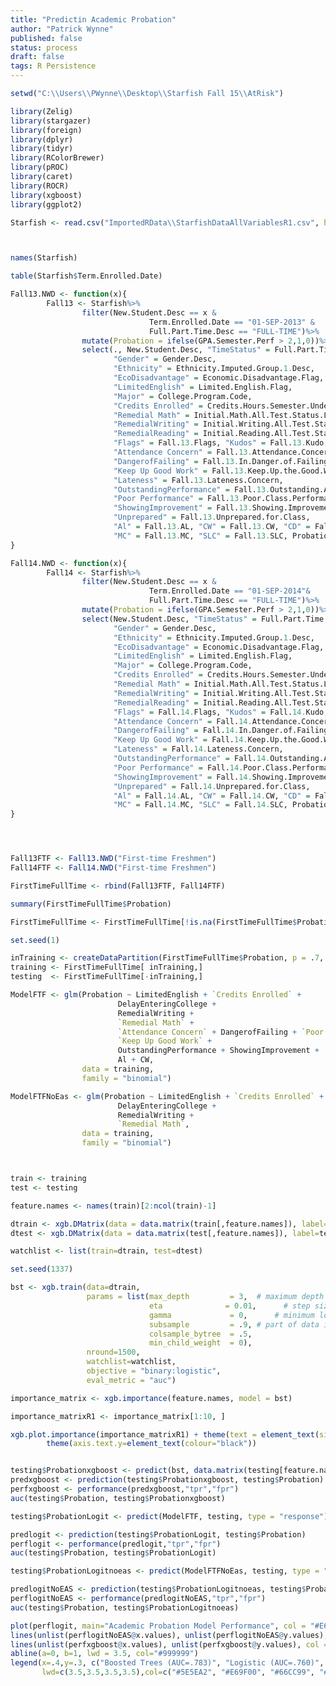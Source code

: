 ```yaml
---
title: "Predictin Academic Probation"
author: "Patrick Wynne"
published: false
status: process
draft: false
tags: R Persistence
---
```




```r
setwd("C:\\Users\\PWynne\\Desktop\\Starfish Fall 15\\AtRisk")

library(Zelig)
library(stargazer)
library(foreign)
library(dplyr)
library(tidyr)
library(RColorBrewer)
library(pROC)
library(caret)
library(ROCR)
library(xgboost)
library(ggplot2)

Starfish <- read.csv("ImportedRData\\StarfishDataAllVariablesR1.csv", header = TRUE)



names(Starfish)

table(Starfish$Term.Enrolled.Date)

Fall13.NWD <- function(x){
        Fall13 <- Starfish%>%
                filter(New.Student.Desc == x & 
                               Term.Enrolled.Date == "01-SEP-2013" &
                               Full.Part.Time.Desc == "FULL-TIME")%>%
                mutate(Probation = ifelse(GPA.Semester.Perf > 2,1,0))%>%
                select(., New.Student.Desc, "TimeStatus" = Full.Part.Time.Desc, Age, 
                       "Gender" = Gender.Desc,
                       "Ethnicity" = Ethnicity.Imputed.Group.1.Desc, 
                       "EcoDisadvantage" = Economic.Disadvantage.Flag, 
                       "LimitedEnglish" = Limited.English.Flag, 
                       "Major" = College.Program.Code,
                       "Credits Enrolled" = Credits.Hours.Semester.Undergraduate.Level.Courses.Show.SUM,
                       "Remedial Math" = Initial.Math.All.Test.Status.Level.Desc,
                       "RemedialWriting" = Initial.Writing.All.Test.Status.Level.Desc,
                       "RemedialReading" = Initial.Reading.All.Test.Status.Level.Desc, DelayEnteringCollege,
                       "Flags" = Fall.13.Flags, "Kudos" = Fall.13.Kudo, "Referral" = Fall.13.Referral,
                       "Attendance Concern" = Fall.13.Attendance.Concern, 
                       "DangerofFailing" = Fall.13.In.Danger.of.Failing, 
                       "Keep Up Good Work" = Fall.13.Keep.Up.the.Good.Work,
                       "Lateness" = Fall.13.Lateness.Concern,
                       "OutstandingPerformance" = Fall.13.Outstanding.Academic.Performance,
                       "Poor Performance" = Fall.13.Poor.Class.Performance,
                       "ShowingImprovement" = Fall.13.Showing.Improvement,
                       "Unprepared" = Fall.13.Unprepared.for.Class,
                       "Al" = Fall.13.AL, "CW" = Fall.13.CW, "CD" = Fall.13.CD,
                       "MC" = Fall.13.MC, "SLC" = Fall.13.SLC, Probation)
}

Fall14.NWD <- function(x){
        Fall14 <- Starfish%>%
                filter(New.Student.Desc == x & 
                               Term.Enrolled.Date == "01-SEP-2014"&
                               Full.Part.Time.Desc == "FULL-TIME")%>%
                mutate(Probation = ifelse(GPA.Semester.Perf > 2,1,0))%>%
                select(New.Student.Desc, "TimeStatus" = Full.Part.Time.Desc, Age, 
                       "Gender" = Gender.Desc,
                       "Ethnicity" = Ethnicity.Imputed.Group.1.Desc, 
                       "EcoDisadvantage" = Economic.Disadvantage.Flag, 
                       "LimitedEnglish" = Limited.English.Flag,  
                       "Major" = College.Program.Code,
                       "Credits Enrolled" = Credits.Hours.Semester.Undergraduate.Level.Courses.Show.SUM,
                       "Remedial Math" = Initial.Math.All.Test.Status.Level.Desc,
                       "RemedialWriting" = Initial.Writing.All.Test.Status.Level.Desc,
                       "RemedialReading" = Initial.Reading.All.Test.Status.Level.Desc, DelayEnteringCollege,
                       "Flags" = Fall.14.Flags, "Kudos" = Fall.14.Kudo, "Referral" = Fall.14.Referral,
                       "Attendance Concern" = Fall.14.Attendance.Concern, 
                       "DangerofFailing" = Fall.14.In.Danger.of.Failing, 
                       "Keep Up Good Work" = Fall.14.Keep.Up.the.Good.Work,
                       "Lateness" = Fall.14.Lateness.Concern,
                       "OutstandingPerformance" = Fall.14.Outstanding.Academic.Performance,
                       "Poor Performance" = Fall.14.Poor.Class.Performance,
                       "ShowingImprovement" = Fall.14.Showing.Improvement,
                       "Unprepared" = Fall.14.Unprepared.for.Class,
                       "Al" = Fall.14.AL, "CW" = Fall.14.CW, "CD" = Fall.14.CD,
                       "MC" = Fall.14.MC, "SLC" = Fall.14.SLC, Probation)
}




Fall13FTF <- Fall13.NWD("First-time Freshmen")
Fall14FTF <- Fall14.NWD("First-time Freshmen")

FirstTimeFullTime <- rbind(Fall13FTF, Fall14FTF)

summary(FirstTimeFullTime$Probation)

FirstTimeFullTime <- FirstTimeFullTime[!is.na(FirstTimeFullTime$Probation),]

set.seed(1)

inTraining <- createDataPartition(FirstTimeFullTime$Probation, p = .7, list = FALSE)
training <- FirstTimeFullTime[ inTraining,]
testing  <- FirstTimeFullTime[-inTraining,]

```


```r


ModelFTF <- glm(Probation ~ LimitedEnglish + `Credits Enrolled` +
                        DelayEnteringCollege +
                        RemedialWriting + 
                        `Remedial Math` +
                        `Attendance Concern` + DangerofFailing + `Poor Performance` + Unprepared +
                        `Keep Up Good Work` +
                        OutstandingPerformance + ShowingImprovement +
                        Al + CW,
                data = training,
                family = "binomial")

ModelFTFNoEas <- glm(Probation ~ LimitedEnglish + `Credits Enrolled` +
                        DelayEnteringCollege +
                        RemedialWriting + 
                        `Remedial Math`,
                data = training,
                family = "binomial")



train <- training
test <- testing

feature.names <- names(train)[2:ncol(train)-1]

dtrain <- xgb.DMatrix(data = data.matrix(train[,feature.names]), label=train$Probation)
dtest <- xgb.DMatrix(data = data.matrix(test[,feature.names]), label=test$Probation)

watchlist <- list(train=dtrain, test=dtest)

set.seed(1337)

bst <- xgb.train(data=dtrain, 
                 params = list(max_depth         = 3,  # maximum depth of tree 
                               eta              = 0.01,      # step size shrinkage 
                               gamma             = 0,      # minimum loss reduction 
                               subsample         = .9, # part of data instances to grow tree 
                               colsample_bytree  = .5,
                               min_child_weight  = 0),
                 nround=1500, 
                 watchlist=watchlist, 
                 objective = "binary:logistic",
                 eval_metric = "auc")

importance_matrix <- xgb.importance(feature.names, model = bst)

importance_matrixR1 <- importance_matrix[1:10, ]

xgb.plot.importance(importance_matrixR1) + theme(text = element_text(size=20)) +
        theme(axis.text.y=element_text(colour="black"))


testing$Probationxgboost <- predict(bst, data.matrix(testing[feature.names]))
predxgboost <- prediction(testing$Probationxgboost, testing$Probation)
perfxgboost <- performance(predxgboost,"tpr","fpr")
auc(testing$Probation, testing$Probationxgboost)

testing$ProbationLogit <- predict(ModelFTF, testing, type = "response")

predlogit <- prediction(testing$ProbationLogit, testing$Probation)
perflogit <- performance(predlogit,"tpr","fpr")
auc(testing$Probation, testing$ProbationLogit)

testing$ProbationLogitnoeas <- predict(ModelFTFNoEas, testing, type = "response")

predlogitNoEAS <- prediction(testing$ProbationLogitnoeas, testing$Probation)
perflogitNoEAS <- performance(predlogitNoEAS,"tpr","fpr")
auc(testing$Probation, testing$ProbationLogitnoeas)

```


```r

plot(perflogit, main="Academic Probation Model Performance", col = "#E69F00", lwd = 3.5)
lines(unlist(perflogitNoEAS@x.values), unlist(perflogitNoEAS@y.values), col = "#66CC99", lwd = 3.5)
lines(unlist(perfxgboost@x.values), unlist(perfxgboost@y.values), col = "#5E5EA2", lwd = 3.5)
abline(a=0, b=1, lwd = 3.5, col="#999999")
legend(x=.4,y=.3, c("Boosted Trees (AUC=.783)", "Logistic (AUC=.760)", "Without EAS (AUC=.608)", "Random (AUC=.5)"),
       lwd=c(3.5,3.5,3.5,3.5),col=c("#5E5EA2", "#E69F00", "#66CC99", "#999999"))
```

